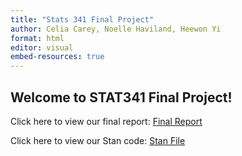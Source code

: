 ```yaml
---
title: "Stats 341 Final Project"
author: Celia Carey, Noelle Haviland, Heewon Yi
format: html
editor: visual
embed-resources: true
---
```


## Welcome to STAT341 Final Project!

Click here to view our final report: [Final Report](https://hjyi01.github.io/STAT341/final_report)

Click here to view our Stan code: [Stan File](https://hjyi01.github.io/STAT341/finalproject.stan)
